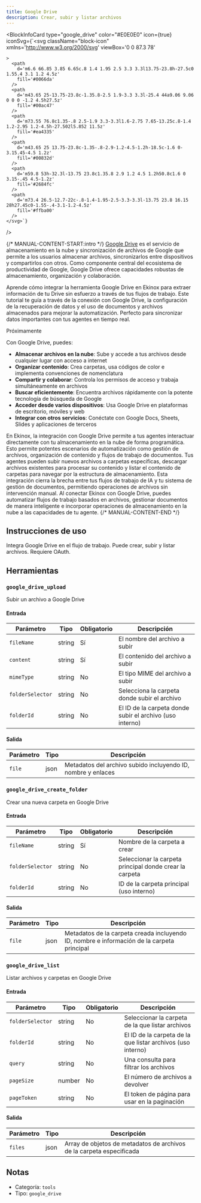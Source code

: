 ```yaml
---
title: Google Drive
description: Crear, subir y listar archivos
---
```



<BlockInfoCard
  type="google_drive"
  color="#E0E0E0"
  icon={true}
  iconSvg={`<svg className="block-icon"
      xmlns='http://www.w3.org/2000/svg'
      viewBox='0 0 87.3 78'



    >
      <path
        d='m6.6 66.85 3.85 6.65c.8 1.4 1.95 2.5 3.3 3.3l13.75-23.8h-27.5c0 1.55.4 3.1 1.2 4.5z'
        fill='#0066da'
      />
      <path
        d='m43.65 25-13.75-23.8c-1.35.8-2.5 1.9-3.3 3.3l-25.4 44a9.06 9.06 0 0 0 -1.2 4.5h27.5z'
        fill='#00ac47'
      />
      <path
        d='m73.55 76.8c1.35-.8 2.5-1.9 3.3-3.3l1.6-2.75 7.65-13.25c.8-1.4 1.2-2.95 1.2-4.5h-27.502l5.852 11.5z'
        fill='#ea4335'
      />
      <path
        d='m43.65 25 13.75-23.8c-1.35-.8-2.9-1.2-4.5-1.2h-18.5c-1.6 0-3.15.45-4.5 1.2z'
        fill='#00832d'
      />
      <path
        d='m59.8 53h-32.3l-13.75 23.8c1.35.8 2.9 1.2 4.5 1.2h50.8c1.6 0 3.15-.45 4.5-1.2z'
        fill='#2684fc'
      />
      <path
        d='m73.4 26.5-12.7-22c-.8-1.4-1.95-2.5-3.3-3.3l-13.75 23.8 16.15 28h27.45c0-1.55-.4-3.1-1.2-4.5z'
        fill='#ffba00'
      />
    </svg>`}
/>

{/* MANUAL-CONTENT-START:intro */}
[Google Drive](https://drive.google.com) es el servicio de almacenamiento en la nube y sincronización de archivos de Google que permite a los usuarios almacenar archivos, sincronizarlos entre dispositivos y compartirlos con otros. Como componente central del ecosistema de productividad de Google, Google Drive ofrece capacidades robustas de almacenamiento, organización y colaboración.

Aprende cómo integrar la herramienta Google Drive en Ekinox para extraer información de tu Drive sin esfuerzo a través de tus flujos de trabajo. Este tutorial te guía a través de la conexión con Google Drive, la configuración de la recuperación de datos y el uso de documentos y archivos almacenados para mejorar la automatización. Perfecto para sincronizar datos importantes con tus agentes en tiempo real.

Próximamente

Con Google Drive, puedes:

- **Almacenar archivos en la nube**: Sube y accede a tus archivos desde cualquier lugar con acceso a internet
- **Organizar contenido**: Crea carpetas, usa códigos de color e implementa convenciones de nomenclatura
- **Compartir y colaborar**: Controla los permisos de acceso y trabaja simultáneamente en archivos
- **Buscar eficientemente**: Encuentra archivos rápidamente con la potente tecnología de búsqueda de Google
- **Acceder desde varios dispositivos**: Usa Google Drive en plataformas de escritorio, móviles y web
- **Integrar con otros servicios**: Conéctate con Google Docs, Sheets, Slides y aplicaciones de terceros

En Ekinox, la integración con Google Drive permite a tus agentes interactuar directamente con tu almacenamiento en la nube de forma programática. Esto permite potentes escenarios de automatización como gestión de archivos, organización de contenido y flujos de trabajo de documentos. Tus agentes pueden subir nuevos archivos a carpetas específicas, descargar archivos existentes para procesar su contenido y listar el contenido de carpetas para navegar por la estructura de almacenamiento. Esta integración cierra la brecha entre tus flujos de trabajo de IA y tu sistema de gestión de documentos, permitiendo operaciones de archivos sin intervención manual. Al conectar Ekinox con Google Drive, puedes automatizar flujos de trabajo basados en archivos, gestionar documentos de manera inteligente e incorporar operaciones de almacenamiento en la nube a las capacidades de tu agente.
{/* MANUAL-CONTENT-END */}

## Instrucciones de uso

Integra Google Drive en el flujo de trabajo. Puede crear, subir y listar archivos. Requiere OAuth.

## Herramientas

### `google_drive_upload`

Subir un archivo a Google Drive

#### Entrada

| Parámetro | Tipo | Obligatorio | Descripción |
| --------- | ---- | ----------- | ----------- |
| `fileName` | string | Sí | El nombre del archivo a subir |
| `content` | string | Sí | El contenido del archivo a subir |
| `mimeType` | string | No | El tipo MIME del archivo a subir |
| `folderSelector` | string | No | Selecciona la carpeta donde subir el archivo |
| `folderId` | string | No | El ID de la carpeta donde subir el archivo \(uso interno\) |

#### Salida

| Parámetro | Tipo | Descripción |
| --------- | ---- | ----------- |
| `file` | json | Metadatos del archivo subido incluyendo ID, nombre y enlaces |

### `google_drive_create_folder`

Crear una nueva carpeta en Google Drive

#### Entrada

| Parámetro | Tipo | Obligatorio | Descripción |
| --------- | ---- | -------- | ----------- |
| `fileName` | string | Sí | Nombre de la carpeta a crear |
| `folderSelector` | string | No | Seleccionar la carpeta principal donde crear la carpeta |
| `folderId` | string | No | ID de la carpeta principal \(uso interno\) |

#### Salida

| Parámetro | Tipo | Descripción |
| --------- | ---- | ----------- |
| `file` | json | Metadatos de la carpeta creada incluyendo ID, nombre e información de la carpeta principal |

### `google_drive_list`

Listar archivos y carpetas en Google Drive

#### Entrada

| Parámetro | Tipo | Obligatorio | Descripción |
| --------- | ---- | -------- | ----------- |
| `folderSelector` | string | No | Seleccionar la carpeta de la que listar archivos |
| `folderId` | string | No | El ID de la carpeta de la que listar archivos \(uso interno\) |
| `query` | string | No | Una consulta para filtrar los archivos |
| `pageSize` | number | No | El número de archivos a devolver |
| `pageToken` | string | No | El token de página para usar en la paginación |

#### Salida

| Parámetro | Tipo | Descripción |
| --------- | ---- | ----------- |
| `files` | json | Array de objetos de metadatos de archivos de la carpeta especificada |

## Notas

- Categoría: `tools`
- Tipo: `google_drive`
